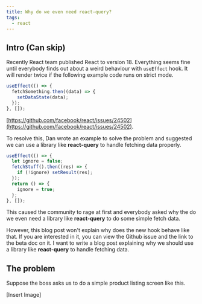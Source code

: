```yaml
---
title: Why do we even need react-query?
tags:
  - react
---
```


## Intro (Can skip)

Recently React team published React to version 18. Everything seems fine until everybody finds out about a weird behaviour with `useEffect` hook. It will render twice if the following example code runs on strict mode.

```jsx
useEffect(() => {
  fetchSomething.then((data) => {
    setDataState(data);
  });
}, []);
```

[https://github.com/facebook/react/issues/24502](https://github.com/facebook/react/issues/24502).

To resolve this, Dan wrote an example to solve the problem and suggested we can use a library like **react-query** to handle fetching data properly.

```jsx
useEffect(() => {
  let ignore = false;
  fetchStuff().then((res) => {
    if (!ignore) setResult(res);
  });
  return () => {
    ignore = true;
  };
}, []);
```

This caused the community to rage at first and everybody asked why the do we even need a library like **react-query** to do some simple fetch data.

However, this blog post won't explain why does the new hook behave like that. If you are interested in it, you can view the Github issue and the link to the beta doc on it. I want to write a blog post explaining why we should use a library like **react-query** to handle fetching data.

## The problem

Suppose the boss asks us to do a simple product listing screen like this.

[Insert Image]
